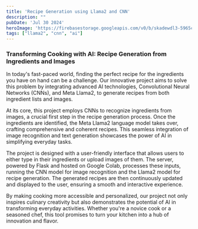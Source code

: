 ```yaml
---
title: 'Recipe Generation using Llama2 and CNN'
description: ""
pubDate: 'Jul 30 2024'
heroImage: 'https://firebasestorage.googleapis.com/v0/b/skadewdl3-5965c.appspot.com/o/1-fine-tuning-llama2%2FCover%20Image.png?alt=media&token=21872ad7-092e-4882-baca-47ef25328bf9'
tags: ["llama2", "cnn", "ai"]
---
```


### Transforming Cooking with AI: Recipe Generation from Ingredients and Images

In today's fast-paced world, finding the perfect recipe for the ingredients you have on hand can be a challenge. Our innovative project aims to solve this problem by integrating advanced AI technologies, Convolutional Neural Networks (CNNs), and Meta Llama2, to generate recipes from both ingredient lists and images.

At its core, this project employs CNNs to recognize ingredients from images, a crucial first step in the recipe generation process. Once the ingredients are identified, the Meta Llama2 language model takes over, crafting comprehensive and coherent recipes. This seamless integration of image recognition and text generation showcases the power of AI in simplifying everyday tasks.

The project is designed with a user-friendly interface that allows users to either type in their ingredients or upload images of them. The server, powered by Flask and hosted on Google Colab, processes these inputs, running the CNN model for image recognition and the Llama2 model for recipe generation. The generated recipes are then continuously updated and displayed to the user, ensuring a smooth and interactive experience.

By making cooking more accessible and personalized, our project not only inspires culinary creativity but also demonstrates the potential of AI in transforming everyday activities. Whether you're a novice cook or a seasoned chef, this tool promises to turn your kitchen into a hub of innovation and flavor.
